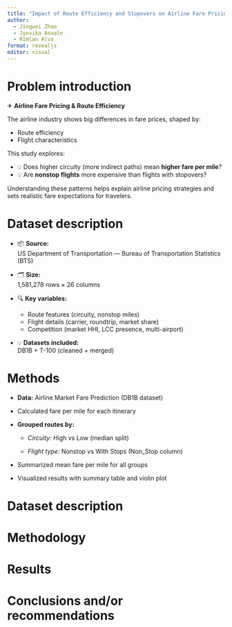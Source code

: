 ```yaml
---
title: "Impact of Route Efficiency and Stopovers on Airline Fare Pricing"
author:
  - Jingwei Zhao
  - Jyovika Aswale
  - Rimlan Alva
format: revealjs
editor: visual
---
```


# Problem introduction
✈ **Airline Fare Pricing & Route Efficiency**

The airline industry shows big differences in fare prices, shaped by:

* Route efficiency
* Flight characteristics

This study explores:

* 💡 Does higher circuity (more indirect paths) mean **higher fare per mile**?
* 💡 Are **nonstop flights** more expensive than flights with stopovers?

Understanding these patterns helps explain airline pricing strategies and sets realistic fare expectations for travelers.


# Dataset description
- 📦 **Source:**  
  US Department of Transportation — Bureau of Transportation Statistics (BTS)

- 🗂 **Size:**  
  1,581,278 rows × 26 columns

- 🔍 **Key variables:**  
  - Route features (circuity, nonstop miles)  
  - Flight details (carrier, roundtrip, market share)  
  - Competition (market HHI, LCC presence, multi-airport)

- 💡 **Datasets included:**  
  DB1B + T-100 (cleaned + merged)


# Methods
- **Data:** Airline Market Fare Prediction (DB1B dataset)

- Calculated fare per mile for each itinerary

- **Grouped routes by:**

  - *Circuity:* High vs Low (median split)

  - *Flight type:* Nonstop vs With Stops (Non_Stop column)

- Summarized mean fare per mile for all groups

- Visualized results with summary table and violin plot


# Dataset description



# Methodology


# Results



# Conclusions and/or recommendations